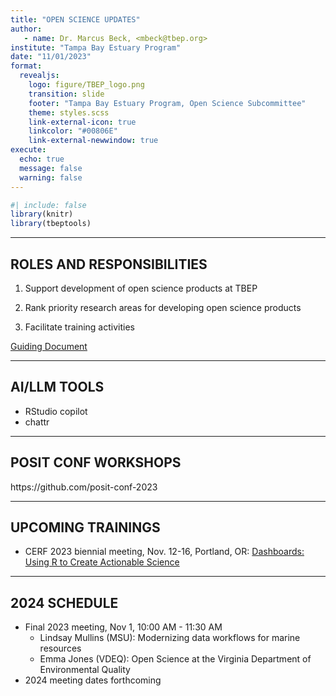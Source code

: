 ```yaml
---
title: "OPEN SCIENCE UPDATES"
author: 
   - name: Dr. Marcus Beck, <mbeck@tbep.org>
institute: "Tampa Bay Estuary Program"
date: "11/01/2023"
format:
  revealjs:
    logo: figure/TBEP_logo.png
    transition: slide
    footer: "Tampa Bay Estuary Program, Open Science Subcommittee"
    theme: styles.scss
    link-external-icon: true
    linkcolor: "#00806E"
    link-external-newwindow: true
execute:
  echo: true
  message: false
  warning: false
---
```


```r
#| include: false
library(knitr)
library(tbeptools)
```

------------------------------------------------------------------------

## ROLES AND RESPONSIBILITIES

1.  Support development of open science products at TBEP

2.  Rank priority research areas for developing open science products

3.  Facilitate training activities

[Guiding Document](https://docs.google.com/document/d/1w6dVTwfYYDRVzGPXy0jyHxV4mwOutEY_ISMP1oAdZ_c/edit)

------------------------------------------------------------------------

## AI/LLM TOOLS

* RStudio copilot
* chattr

------------------------------------------------------------------------

## POSIT CONF WORKSHOPS 

https://github.com/posit-conf-2023

------------------------------------------------------------------------

## UPCOMING TRAININGS

-   CERF 2023 biennial meeting, Nov. 12-16, Portland, OR: [Dashboards: Using R to Create Actionable Science](https://conference.cerf.science/2023-workshop--dashboards--using-r-to-create-actionable-science)

------------------------------------------------------------------------

## 2024 SCHEDULE

-   Final 2023 meeting, Nov 1, 10:00 AM - 11:30 AM
    -   Lindsay Mullins (MSU): Modernizing data workflows for marine resources
    -   Emma Jones (VDEQ): Open Science at the Virginia Department of Environmental Quality
-   2024 meeting dates forthcoming
